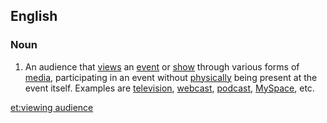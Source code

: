 ==English==

===Noun===
{{en-noun|head=[[viewing]] [[audience]]}}

# {{context|media|entertainment}} An audience that [[views]] an [[event]] or [[show]] through various forms of [[media]], participating in an event without [[physically]] being present at the event itself.   Examples are [[television]], [[webcast]], [[podcast]], [[MySpace]], etc.

[[et:viewing audience]]